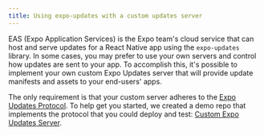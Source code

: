 ```yaml
---
title: Using expo-updates with a custom updates server
---
```


EAS (Expo Application Services) is the Expo team's cloud service that can host and serve updates for a React Native app using the `expo-updates` library. In some cases, you may prefer to use your own servers and control how updates are sent to your app. To accomplish this, it's possible to implement your own custom Expo Updates server that will provide update manifests and assets to your end-users' apps.

The only requirement is that your custom server adheres to the [Expo Updates Protocol](/technical-specs/expo-updates-0). To help get you started, we created a demo repo that implements the protocol that you could deploy and test: [Custom Expo Updates Server](https://github.com/expo/custom-expo-updates-server).
